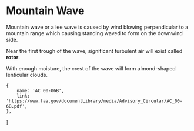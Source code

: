 

# Mountain Wave

Mountain wave or a lee wave is caused by wind blowing perpendicular to a
mountain range which causing standing waved to form on the downwind side.

Near the first trough of the wave, significant turbulent air will exist called
**rotor**.

With enough moisture, the crest of the wave will form almond-shaped lenticular
clouds.

    {
        name: 'AC 00-06B',
        link: 'https://www.faa.gov/documentLibrary/media/Advisory_Circular/AC_00-6B.pdf',
    },
]
